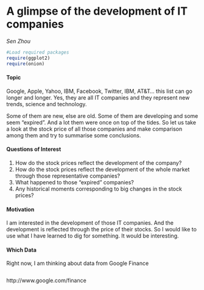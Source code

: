 A glimpse of the development of IT companies
========================================================

*Sen Zhou*


```r
#Load required packages
require(ggplot2)
require(onion) 
```

#### Topic
Google, Apple, Yahoo, IBM, Facebook, Twitter, IBM, AT&T... this list can go longer and longer. Yes, they are all IT companies and they represent new trends, science and technology.

Some of them are new, else are old. Some of them are developing and some seem "expired".
And a lot them were once on top of the tides. So let us take a look at the stock price of all those companies and make comparison among them and try to summarise some conclusions.

#### Questions of Interest
1. How do the stock prices reflect the development of the company?
2. How do the stock prices reflect the development of the whole market through those representative companies?
3. What happened to those "expired" companies?
4. Any historical moments corresponding to big changes in the stock prices?

#### Motivation

I am interested in the development of those IT companies. And the development is reflected through the price of their stocks. So I would like to use what I have learned to dig for something. It would be interesting.

#### Which Data
Right now, I am thinking about data from Google Finance


```r

```
http://www.google.com/finance





```r

```







